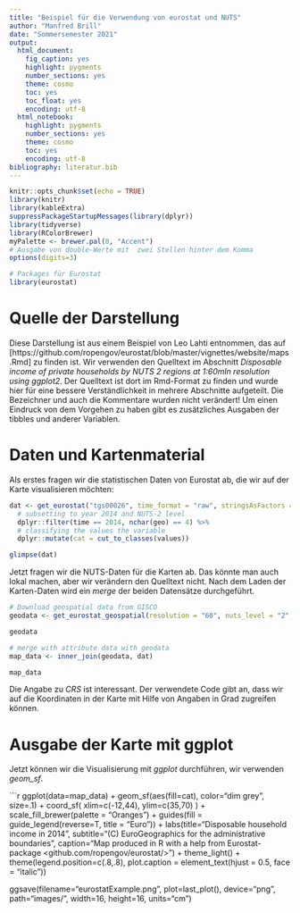 ```yaml
---
title: "Beispiel für die Verwendung von eurostat und NUTS"
author: "Manfred Brill"
date: "Sommersemester 2021"
output: 
  html_document: 
    fig_caption: yes
    highlight: pygments
    number_sections: yes
    theme: cosmo
    toc: yes
    toc_float: yes
    encoding: utf-8  
  html_notebook:
    highlight: pygments
    number_sections: yes
    theme: cosmo
    toc: yes
    encoding: utf-8      
bibliography: literatur.bib    
---
```


```r
knitr::opts_chunk$set(echo = TRUE)
library(knitr)
library(kableExtra)
suppressPackageStartupMessages(library(dplyr))
library(tidyverse)
library(RColorBrewer)
myPalette <- brewer.pal(8, "Accent")
# Ausgabe von double-Werte mit  zwei Stellen hinter dem Komma
options(digits=3)

# Packages für Eurostat
library(eurostat)
```


# Quelle der Darstellung
Diese Darstellung ist aus einem Beispiel von Leo Lahti
entnommen, das auf 
[https://github.com/ropengov/eurostat/blob/master/vignettes/website/maps.Rmd] zu finden ist.
Wir verwenden den Quelltext im Abschnitt
*Disposable income of private households by NUTS 2 regions at
1:60mln resolution using ggplot2*. Der Quelltext ist dort im Rmd-Format
zu finden und wurde hier für eine bessere Verständlichkeit in mehrere
Abschnitte aufgeteilt. Die Bezeichner und auch die Kommentare wurden nicht verändert!
Um einen Eindruck von dem Vorgehen zu haben gibt es zusätzliches Ausgaben
der tibbles und anderer Variablen.

# Daten und Kartenmaterial
Als erstes fragen wir die statistischen Daten von Eurostat ab, die wir auf
der Karte visualisieren möchten:

```r
dat <- get_eurostat("tgs00026", time_format = "raw", stringsAsFactors = FALSE) %>% 
  # subsetting to year 2014 and NUTS-2 level
  dplyr::filter(time == 2014, nchar(geo) == 4) %>% 
  # classifying the values the variable
  dplyr::mutate(cat = cut_to_classes(values))

glimpse(dat)
```

Jetzt fragen wir die NUTS-Daten für die Karten ab. Das könnte man auch lokal machen,
aber wir verändern den Quelltext nicht. Nach dem Laden der Karten-Daten 
wird ein *merge* der beiden Datensätze durchgeführt.

```r
# Download geospatial data from GISCO
geodata <- get_eurostat_geospatial(resolution = "60", nuts_level = "2", year = 2013)

geodata

# merge with attribute data with geodata
map_data <- inner_join(geodata, dat)

map_data
```

Die Angabe zu *CRS* ist interessant. Der verwendete Code gibt an, dass wir auf die Koordinaten
in der Karte mit Hilfe von Angaben in Grad zugreifen können.

# Ausgabe der Karte mit ggplot
Jetzt können wir die Visualisierung mit *ggplot* durchführen, wir verwenden *geom_sf*.

```r
ggplot(data=map_data) + 
  geom_sf(aes(fill=cat),
          color="dim grey", 
          size=.1) + 
  coord_sf(
    xlim=c(-12,44), 
    ylim=c(35,70)
  )  +
  scale_fill_brewer(palette = "Oranges") +
  guides(fill = guide_legend(reverse=T, title = "Euro")) +
  labs(title="Disposable household income in 2014",
       subtitle="(C) EuroGeographics for the administrative boundaries",
       caption="Map produced in R with a help from Eurostat-package <github.com/ropengov/eurostat/>") +
  theme_light() + 
  theme(legend.position=c(.8,.8),
        plot.caption = element_text(hjust = 0.5, 
                                    face = "italic")) 

ggsave(filename="eurostatExample.png", plot=last_plot(), 
       device="png",
       path="images/", 
       width=16, height=16, units="cm")